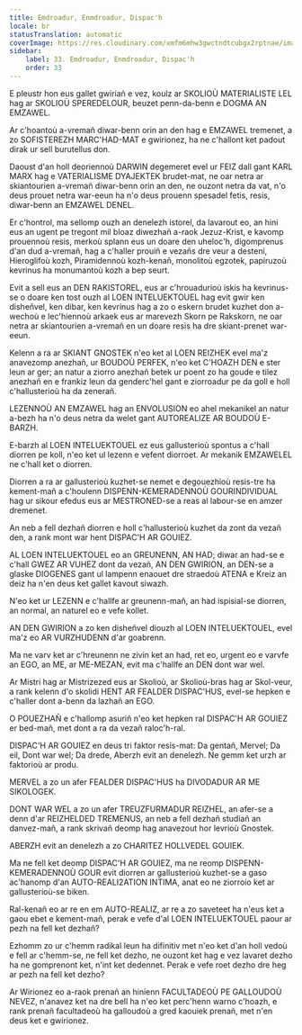 ```yaml
---
title: Emdroadur, Enmdroadur, Dispac'h
locale: br
statusTranslation: automatic
coverImage: https://res.cloudinary.com/xmfm6mhw3gwctndtcubgx2rptnae/image/upload/v1740337243/small_cover_educacion_fundamental_a051170f1c.webp
sidebar:
    label: 33. Emdroadur, Enmdroadur, Dispac'h
    order: 33
---
```

E pleustr hon eus gallet gwiriañ e vez, koulz ar SKOLIOÙ MATERIALISTE LEL hag ar SKOLIOÙ SPEREDELOUR, beuzet penn-da-benn e DOGMA AN EMZAWEL.

Ar c'hoantoù a-vremañ diwar-benn orin an den hag e EMZAWEL tremenet, a zo SOFISTEREZH MARC'HAD-MAT e gwirionez, ha ne c'hallont ket padout dirak ur sell burutellus don.

Daoust d'an holl deoriennoù DARWIN degemeret evel ur FEIZ dall gant KARL MARX hag e VATERIALISME DYAJEKTEK brudet-mat, ne oar netra ar skiantourien a-vremañ diwar-benn orin an den, ne ouzont netra da vat, n'o deus prouet netra war-eeun ha n'o deus prouenn spesadel fetis, resis, diwar-benn an EMZAWEL DENEL.

Er c'hontrol, ma sellomp ouzh an denelezh istorel, da lavarout eo, an hini eus an ugent pe tregont mil bloaz diwezhañ a-raok Jezuz-Krist, e kavomp prouennoù resis, merkoù splann eus un doare den uheloc'h, digomprenus d'an dud a-vremañ, hag a c'haller prouiñ e vezañs dre veur a desteni, Hieroglifoù kozh, Piramidennoù kozh-kenañ, monolitoù egzotek, papiruzoù kevrinus ha monumantoù kozh a bep seurt.

Evit a sell eus an DEN RAKISTOREL, eus ar c'hrouadurioù iskis ha kevrinus-se o doare ken tost ouzh al LOEN INTELUEKTOUEL hag evit gwir ken disheñvel, ken dibar, ken kevrinus hag a zo o eskern brudet kuzhet don a-wechoù e lec'hiennoù arkaek eus ar marevezh Skorn pe Rakskorn, ne oar netra ar skiantourien a-vremañ en un doare resis ha dre skiant-prenet war-eeun.

Kelenn a ra ar SKIANT GNOSTEK n'eo ket al LOEN REIZHEK evel ma'z anavezomp anezhañ, ur BOUDOÙ PERFEK, n'eo ket C'HOAZH DEN e ster leun ar ger; an natur a ziorro anezhañ betek ur poent zo ha goude e tilez anezhañ en e frankiz leun da genderc'hel gant e ziorroadur pe da goll e holl c'hallusterioù ha da zenerañ.

LEZENNOÙ AN EMZAWEL hag an ENVOLUSION eo ahel mekanikel an natur a-bezh ha n'o deus netra da welet gant AUTOREALIZE AR BOUDOÙ E-BARZH.

E-barzh al LOEN INTELUEKTOUEL ez eus gallusterioù spontus a c'hall diorren pe koll, n'eo ket ul lezenn e vefent diorroet. Ar mekanik EMZAWELEL ne c'hall ket o diorren.

Diorren a ra ar gallusterioù kuzhet-se nemet e degouezhioù resis-tre ha kement-mañ a c'houlenn DISPENN-KEMERADENNOÙ GOURINDIVIDUAL hag ur sikour efedus eus ar MESTRONED-se a reas al labour-se en amzer dremenet.

An neb a fell dezhañ diorren e holl c'hallusterioù kuzhet da zont da vezañ den, a rank mont war hent DISPAC'H AR GOUIEZ.

AL LOEN INTELUEKTOUEL eo an GREUNENN, AN HAD; diwar an had-se e c'hall GWEZ AR VUHEZ dont da vezañ, AN DEN GWIRION, an DEN-se a glaske DIOGENES gant ul lampenn enaouet dre straedoù ATENA e Kreiz an deiz ha n'en deus ket gallet kavout siwazh.

N'eo ket ur LEZENN e c'hallfe ar greunenn-mañ, an had ispisial-se diorren, an normal, an naturel eo e vefe kollet.

AN DEN GWIRION a zo ken disheñvel diouzh al LOEN INTELUEKTOUEL, evel ma'z eo AR VURZHUDENN d'ar goabrenn.

Ma ne varv ket ar c'hreunenn ne zivin ket an had, ret eo, urgent eo e varvfe an EGO, an ME, ar ME-MEZAN, evit ma c'hallfe an DEN dont war wel.

Ar Mistri hag ar Mistrizezed eus ar Skolioù, ar Skolioù-bras hag ar Skol-veur, a rank kelenn d'o skolidi HENT AR FEALDER DISPAC'HUS, evel-se hepken e c'haller dont a-benn da lazhañ an EGO.

O POUEZHAÑ e c'hallomp asuriñ n'eo ket hepken ral DISPAC'H AR GOUIEZ er bed-mañ, met dont a ra da vezañ raloc'h-ral.

DISPAC'H AR GOUIEZ en deus tri faktor resis-mat: Da gentañ, Mervel; Da eil, Dont war wel; Da drede, Aberzh evit an denelezh. Ne gemm ket urzh ar faktorioù ar produ.

MERVEL a zo un afer FEALDER DISPAC'HUS ha DIVODADUR AR ME SIKOLOGEK.

DONT WAR WEL a zo un afer TREUZFURMADUR REIZHEL, an afer-se a denn d'ar REIZHELDED TREMENUS, an neb a fell dezhañ studiañ an danvez-mañ, a rank skrivañ deomp hag anavezout hor levrioù Gnostek.

ABERZH evit an denelezh a zo CHARITEZ HOLLVEDEL GOUIEK.

Ma ne fell ket deomp DISPAC'H AR GOUIEZ, ma ne reomp DISPENN-KEMERADENNOÙ GOUR evit diorren ar gallusterioù kuzhet-se a gaso ac'hanomp d'an AUTO-REALI2ATION INTIMA, anat eo ne ziorroio ket ar gallusterioù-se biken.

Ral-kenañ eo ar re en em AUTO-REALIZ, ar re a zo saveteet ha n'eus ket a gaou ebet e kement-mañ, perak e vefe d'al LOEN INTELUEKTOUEL paour ar pezh na fell ket dezhañ?

Ezhomm zo ur c'hemm radikal leun ha difinitiv met n'eo ket d'an holl vedoù e fell ar c'hemm-se, ne fell ket dezho, ne ouzont ket hag e vez lavaret dezho ha ne gomprenont ket, n'int ket dedennet. Perak e vefe roet dezho dre heg ar pezh na fell ket dezho?

Ar Wirionez eo a-raok prenañ an hinienn FACULTADEOÙ PE GALLOUDOÙ NEVEZ, n'anavez ket na dre bell ha n'eo ket perc'henn warno c'hoazh, e rank prenañ facultadeoù ha galloudoù a gred kaouiek prenañ, met n'en deus ket e gwirionez.

